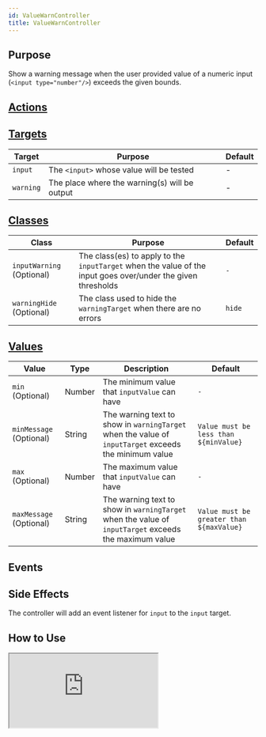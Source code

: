 ```yaml
---
id: ValueWarnController
title: ValueWarnController
---
```




## Purpose

Show a warning message when the user provided value of a numeric input (`<input type="number"/>`) exceeds the given bounds.


## [Actions](https://stimulus.hotwire.dev/reference/actions)
<NoActions/>

## [Targets](https://stimulus.hotwire.dev/reference/targets)

| Target | Purpose | Default |
| --- | --- | --- |
| `input` | The `<input>` whose value will be tested | - |
| `warning` | The place where the warning(s) will be output | - |

## [Classes](https://stimulus.hotwire.dev/reference/classes)

| Class | Purpose | Default |
| --- | --- | --- |
| `inputWarning` (Optional) | The class(es) to apply to the `inputTarget` when the value of the input goes over/under the given thresholds | `-` |
| `warningHide` (Optional) | The class used to hide the `warningTarget` when there are no errors | `hide` |

## [Values](https://stimulus.hotwire.dev/reference/values)

| Value | Type | Description | Default |
| --- | --- | --- | --- |
| `min` (Optional) | Number | The minimum value that `inputValue` can have | `-` |
| `minMessage` (Optional) | String | The warning text to show in `warningTarget` when the value of `inputTarget` exceeds the minimum value  | `Value must be less than ${minValue}` |
| `max` (Optional) | Number | The maximum value that `inputValue` can have | `-` |
| `maxMessage` (Optional) | String | The warning text to show in `warningTarget` when the value of `inputTarget` exceeds the maximum value  | `Value must be greater than ${maxValue}` |

## Events
<NoEvents/>

## Side Effects

The controller will add an event listener for `input` to the `input` target.


## How to Use

<iframe
  src="https:///stimulus-library.netlify.app/controllers/value_warn_controller.html"
  style={{width: "100%", height: "500px", border: "0", borderRadius: "4px", overflow: "hidden"}}
  sandbox="allow-forms allow-modals allow-popups allow-presentation allow-same-origin allow-scripts"
/>

